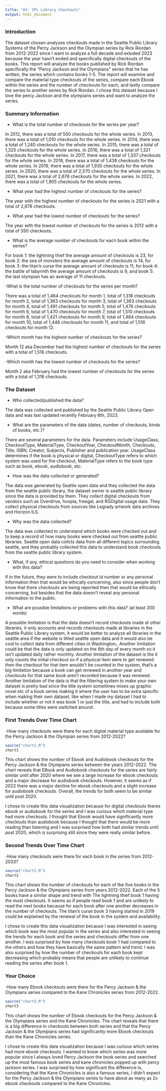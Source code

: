 ```yaml
---
title: "A3: SPL Library Checkouts"
output: html_document
---
```


### Introduction

The dataset chosen analyzes checkouts made in the Seattle Public Library Systems of the Percy Jackson and the Olympian series by Rick Riordan from 2012-2022 since I want to analyze a full decade and exluded 2023 because the year hasn't ended and specifically digital checkouts of the books. This report will analyze the books published by Rick Riordan specifically the "Percy Jackson and the Olympians" series that he has written, the series which contains books 1-5. The report will examine and compare the material type checkouts of the series, compare each Ebook within the series and the number of checkouts for each, and lastly compare the series to another series by Rick Riordan. I chose this dataset because I love the percy Jackson and the olympians series and want to analyze the series. 

### Summary Information


- What is the total number of checkouts for the series per year?

In 2012, there was a total of 550 checkouts for the whole series. In 2013, there was a total of 1,010 checkouts for the whole series. In 2014, there was a total of 1,240 checkouts for the whole series. In 2015, there was a total of 1,325 checkouts for the whole series. In 2016, there was a total of 1,321 checkouts for the whole series. In 2017, there was a total of 1,337 checkouts for the whole series. In 2018, there was a total of 1,438 checkouts for the whole series. In 2019, there was a total of 1,930 checkouts for the whole series. In 2020, there was a total of 2,570 checkouts for the whole series. In 2021, there was a total of 2,678 checkouts for the whole series. In 2022, there was a total of 1,905 checkouts for the whole series.

- What year had the highest number of checkouts for the series?

The year with the highest number of checkouts for the series is 2021 with a total of 2,678 checkouts.

- What year had the lowest number of checkouts for the series?

The year with the lowest number of checkouts for the series is 2012 with a total of 550 checkouts.

- What is the average number of checkouts for each book within the series? 

For book 1: the lightning thief the average amount of checkouts is 23, for book 2: the sea of monsters the average amount of checkouts is 14, for book 3: the titan's curse the average amount of checkouts is 11, for book 4: the battle of labyrinth the average amount of checkouts is 9, and book 5: the last olympian has an average of 11 checkouts. 

-What is the total number of checkouts for the series per month?

There was a total of 1,464 checkouts for month 1, total of 1,318 checkouts for month 2, total of 1,363 checkouts for month 3, total of 1,363 checkouts for month 4, total of 1,491 checkouts for month 5, total of 1,476 checkouts for month 6, total of 1,470 checkouts for month 7, total of 1,510 checkouts for month 8, total of 1,421 checkouts for month 9, total of 1,464 checkouts for month 10, total of 1,448 checkouts for month 11, and total of 1,516 checkouts for month 12.

-Which month has the highest number of checkouts for the series?

Month 12 aka December had the highest number of checkouts for the series with a total of 1,516 checkouts.

-Which month has the lowest number of checkouts for the series?

Month 2 aka February had the lowest number of checkouts for the series with a total of 1,318 checkouts. 


### The Dataset

- Who collected/published the data?  

The data was collected and published by the Seattle Public Library Open data and was last updated recently February 6th, 2023.

- What are the parameters of the data (dates, number of checkouts, kinds of books, etc.)?

There are several parameters for the data. Parameters include UsageClass, CheckoutType, MaterialType, CheckoutYear, CheckoutMonth, Checkouts, Title, ISBN, Creator, Subjects, Publisher and publication year. UsageClass determines if the book is physical or digital, CheckoutType refers to which system was used for the checkout, MaterialType refers to the book type such as book, ebook, audiobook, etc. 

- How was the data collected or generated? 

The data was generated by Seattle open data and they collected the data from the seattle public library, the dataset owner is seattle public library since the data is provided by them. They collect digital checkouts from vendors such as Overdrive, hoopla, freegal, and RGDigital usage data. They collect physical checkouts from sources like Legrady artwork data archives and Horizon ILS. 

- Why was the data collected? 

The data was collected to understand which books were checked out and to keep a record of how many books were checked out from seattle public libraries. Seattle open data collcts data from all different topics surrounding seattle, and they probably collected this data to understand book checkouts from the seattle public library system.

- What, if any, ethical questions do you need to consider when working with this data?  

If in the future, they were to include checkout id number or any personal information then that would be ethically concerning, also since people don't know that there checkouts are being reported then that would be ethically concerning, but besides that the data doesn't reveal any personal information to the public.

- What are possible limitations or problems with this data?   (at least 200 words)

A possible limitation is that the data doesn't record checkouts made at other libraries, it only accounts and records checkouts made at libraries in the Seattle Public Library system, it would be better to analyze all libraries in the seattle area if the website is titled seattle open data and it would also be cool to collect data from different cities in Washington;. Another limitation could be that the data is only updated on the 6th day of every month so it isn't updated daily rather monthly. Another limitation of the dataset is the it only counts the initial checkout so if a physical item were to get renewed then the checkout for that item wouldn't be counted in the system, that's a big limitation because a book can get renewed in another year and checkouts for that same book aren't recorded because it was renewed. Another limitation of the data is that the filtering system to make your own dataset is pretty bad since the title system sometimes mixes up graphic novel etc of a book series making it where the user has to be extra specific when making their own dataset, like when I made my dataset I had to include whether or not it was book 1 or just the title, and had to include both because some titles were switched around. 

### First Trends Over Time Chart

-How many checkouts were there for each digital material type available for the Percy Jackson & the Olympian series from 2012-2022?
``````r
source("chart1.R")
chart1
``````

This chart shows the number of Ebook and Audiobook checkouts for the Percy Jackson & the Olympians series between the years 2012-2022. The chart reveals that EBook and Audiobook checkouts for the series are fairly similar until after 2020 where we see a large increase for ebook checkouts and a major decrease for audiobook checkouts. However, it seems as if 2022 there was a major decline for ebook checkouts and a slight increase for audiobook checkouts. Overall, the trends for both seem to be similar until post 2020. 

I chose to create this data visualization because for digital checkouts theres ebook or audiobook for the series and I was curious which material type had more checkouts. I thought that Ebook would have significantly more checkouts than audiobook because I thought that there would be more reading than listening and I was surprised how both had similar trends until post 2020, which is surprising still since they were really similar before. 

### Second Trends Over Time Chart
-How many checkouts were there for each book in the series from 2012-2033?
``````r
source("chart2.R")
chart2
``````

This chart shows the number of checkouts for each of the five books in the Percy Jackson & the Olympians series from years 2012-2022. Each of the 5 books have a similar shape and trend with The lightning thief book 1 having the most checkouts. It seems as if people read book 1 and are unlikely to read the next books because for each book after one another decreases in the number of checkouts. The titan's curse book 3 having started in 2019 could be explained by the renewal of the book in the system and availability. 

I chose to create this data visualization because I was interested in seeing which book was the most popular in the series and also interested in seeing the trends for each book and the series and checkouts differ from one another. I was surprised by how many checkouts book 1 had compared to the others and how they have basically the same pattern and trend. I was also surprised by how the number of checkouts for each book kept decreasing which probably means that people are unlikely to continue reading the series after book 1. 



### Your Choice
-How many Ebook checkouts were there for the Percy Jackson & the Olympians series compared to the Kane Chronicles series from 2012-2022. 
``````r
source("chart3.R")
chart3
``````

This chart shows the number of Ebook checkouts for the Percy Jackson & the Olympians series and the Kane Chronicles. The chart reveals that there is a big difference in checkouts between both series and that the Percy Jackson & the Olympians series had significantly more Ebook checkouts than the Kane Chronicles series. 

I chose to create this data visualization because I was curious which series had more ebook checkouts. I wanted to know which series was more popular since I always loved Percy Jackson the book series and searched up the most famous book series and kane chronicles popped up with percy jackson series. I was surprised by how significant the difference is, considering that the Kane Chronicles is also a famous series, I didn't expect for the Percy Jackson & the Olympians series to have about as many as 2x ebook checkouts compared to the Kane Chronicles. 
